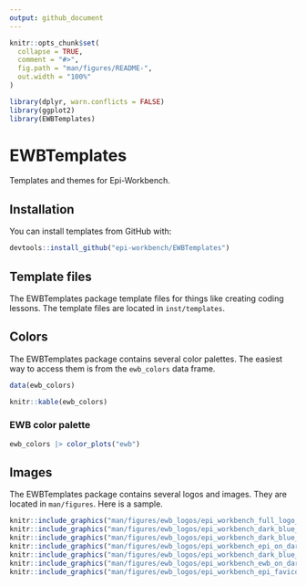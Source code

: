 ```yaml
---
output: github_document
---
```


<!-- README.md is generated from README.Rmd. Please edit that file -->

```r
knitr::opts_chunk$set(
  collapse = TRUE,
  comment = "#>",
  fig.path = "man/figures/README-",
  out.width = "100%"
)
```

```r
library(dplyr, warn.conflicts = FALSE)
library(ggplot2)
library(EWBTemplates)
```

# EWBTemplates

<!-- badges: start -->
<!-- badges: end -->

Templates and themes for Epi-Workbench.

## Installation

You can install templates from GitHub with:

``` r
devtools::install_github("epi-workbench/EWBTemplates")
```

## Template files

The EWBTemplates package template files for things like creating coding lessons. The template files are located in `inst/templates`.

## Colors

The EWBTemplates package contains several color palettes. The easiest way to access them is from the `ewb_colors` data frame.

```r
data(ewb_colors)
```

```r
knitr::kable(ewb_colors)
```

### EWB color palette

```r
ewb_colors |> color_plots("ewb")
```

## Images

The EWBTemplates package contains several logos and images. They are located in `man/figures`. Here is a sample.

```r
knitr::include_graphics("man/figures/ewb_logos/epi_workbench_full_logo_on_dark_bg.png")
knitr::include_graphics("man/figures/ewb_logos/epi_workbench_dark_blue_full_logo.png")
knitr::include_graphics("man/figures/ewb_logos/epi_workbench_dark_blue_epi_logo.png")
knitr::include_graphics("man/figures/ewb_logos/epi_workbench_epi_on_dark_bg.png")
knitr::include_graphics("man/figures/ewb_logos/epi_workbench_dark_blue_ewb_logo.png")
knitr::include_graphics("man/figures/ewb_logos/epi_workbench_ewb_on_dark_bg.png")
knitr::include_graphics("man/figures/ewb_logos/epi_workbench_epi_favicon.png")
```
